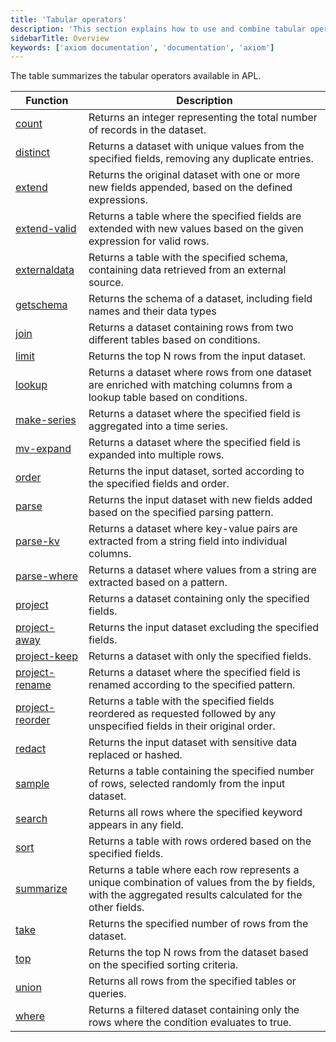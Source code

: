 ```yaml
---
title: 'Tabular operators'
description: 'This section explains how to use and combine tabular operators in APL.'
sidebarTitle: Overview
keywords: ['axiom documentation', 'documentation', 'axiom']
---
```


The table summarizes the tabular operators available in APL.

| Function                                                          | Description                                                                                                                                                 |
|-------------------------------------------------------------------|-------------------------------------------------------------------------------------------------------------------------------------------------------------|
| [count](/apl/tabular-operators/count-operator)                     | Returns an integer representing the total number of records in the dataset.                                                                                 |
| [distinct](/apl/tabular-operators/distinct-operator)               | Returns a dataset with unique values from the specified fields, removing any duplicate entries.                                                            |
| [extend](/apl/tabular-operators/extend-operator)                   | Returns the original dataset with one or more new fields appended, based on the defined expressions.                                                       |
| [extend-valid](/apl/tabular-operators/extend-valid-operator)       | Returns a table where the specified fields are extended with new values based on the given expression for valid rows.                                      |
| [externaldata](/apl/tabular-operators/externaldata-operator)       | Returns a table with the specified schema, containing data retrieved from an external source.                                      |
| [getschema](/apl/tabular-operators/getschema-operator)       | Returns the schema of a dataset, including field names and their data types                                      |
| [join](/apl/tabular-operators/join-operator)                       | Returns a dataset containing rows from two different tables based on conditions.                                                                  |
| [limit](/apl/tabular-operators/limit-operator)                     | Returns the top N rows from the input dataset.                                                                                                              |
| [lookup](/apl/tabular-operators/lookup-operator)                   | Returns a dataset where rows from one dataset are enriched with matching columns from a lookup table based on conditions.                                    |
| [make-series](/apl/tabular-operators/make-series)                     | Returns a dataset where the specified field is aggregated into a time series.                                                                  |
| [mv-expand](/apl/tabular-operators/mv-expand)                     | Returns a dataset where the specified field is expanded into multiple rows.                                                                  |
| [order](/apl/tabular-operators/order-operator)                     | Returns the input dataset, sorted according to the specified fields and order.                                                                             |
| [parse](/apl/tabular-operators/parse-operator)                     | Returns the input dataset with new fields added based on the specified parsing pattern.                                                                     |
| [parse-kv](/apl/tabular-operators/parse-kv)                     | Returns a dataset where key-value pairs are extracted from a string field into individual columns.                                                                  |
| [parse-where](/apl/tabular-operators/parse-where)                     | Returns a dataset where values from a string are extracted based on a pattern.                                                                  |
| [project](/apl/tabular-operators/project-operator)                 | Returns a dataset containing only the specified fields.                                                                                                    |
| [project-away](/apl/tabular-operators/project-away-operator)       | Returns the input dataset excluding the specified fields.                                                                                                  |
| [project-keep](/apl/tabular-operators/project-keep-operator)       | Returns a dataset with only the specified fields.                                                                                                          |
| [project-rename](/apl/tabular-operators/project-rename)                     | Returns a dataset where the specified field is renamed according to the specified pattern.                                                                  |
| [project-reorder](/apl/tabular-operators/project-reorder-operator) | Returns a table with the specified fields reordered as requested followed by any unspecified fields in their original order.                                |
| [redact](/apl/tabular-operators/redact-operator)                   | Returns the input dataset with sensitive data replaced or hashed.                                                          |
| [sample](/apl/tabular-operators/sample-operator)                   | Returns a table containing the specified number of rows, selected randomly from the input dataset.                                                          |
| [search](/apl/tabular-operators/search-operator)                   | Returns all rows where the specified keyword appears in any field.                                                                                         |
| [sort](/apl/tabular-operators/sort-operator)                       | Returns a table with rows ordered based on the specified fields.                                                                                           |
| [summarize](/apl/tabular-operators/summarize-operator)             | Returns a table where each row represents a unique combination of values from the by fields, with the aggregated results calculated for the other fields. |
| [take](/apl/tabular-operators/take-operator)                       | Returns the specified number of rows from the dataset.                                                                                                      |
| [top](/apl/tabular-operators/top-operator)                         | Returns the top N rows from the dataset based on the specified sorting criteria.                                                                            |
| [union](/apl/tabular-operators/union-operator)                     | Returns all rows from the specified tables or queries.                                                                                                      |
| [where](/apl/tabular-operators/where-operator)                     | Returns a filtered dataset containing only the rows where the condition evaluates to true.                                                                  |
